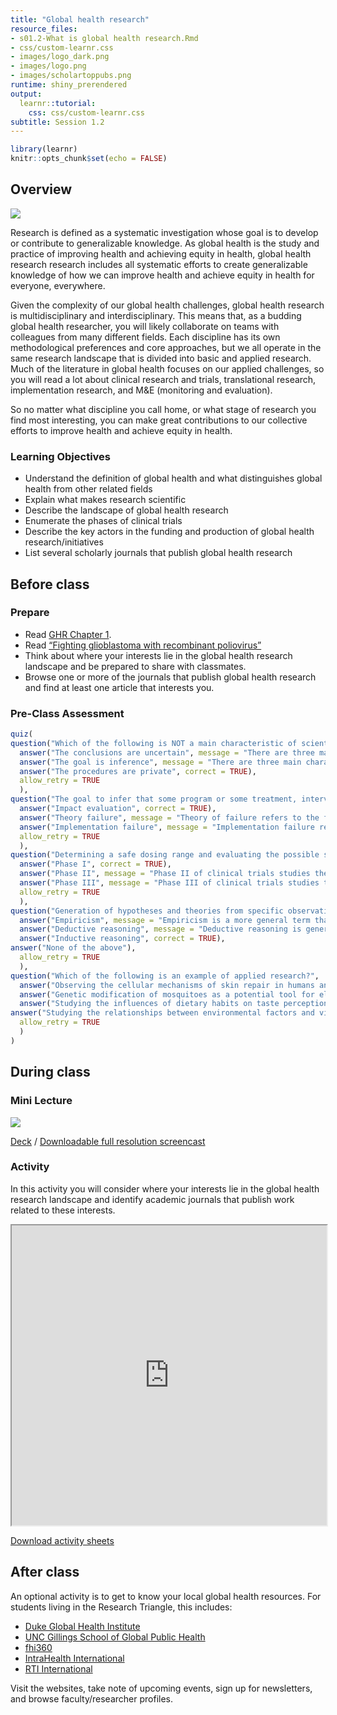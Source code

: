 ```yaml
---
title: "Global health research"
resource_files:
- s01.2-What is global health research.Rmd
- css/custom-learnr.css
- images/logo_dark.png
- images/logo.png
- images/scholartoppubs.png
runtime: shiny_prerendered
output:
  learnr::tutorial:
    css: css/custom-learnr.css
subtitle: Session 1.2
---
```


```r
library(learnr)
knitr::opts_chunk$set(echo = FALSE)
```

## Overview

![](https://youtu.be/2gPcbRvFyoQ)

Research is defined as a systematic investigation whose goal is to develop or contribute to generalizable knowledge. As global health is the study and practice of improving health and achieving equity in health, global health research research includes all systematic efforts to create generalizable knowledge of how we can improve health and achieve equity in health for everyone, everywhere.

Given the complexity of our global health challenges, global health research is multidisciplinary and interdisciplinary. This means that, as a budding global health researcher, you will likely collaborate on teams with colleagues from many different fields. Each discipline has its own methodological preferences and core approaches, but we all operate in the same research landscape that is divided into basic and applied research. Much of the literature in global health focuses on our applied challenges, so you will read a lot about clinical research and trials, translational research, implementation research, and M&E (monitoring and evaluation).

So no matter what discipline you call home, or what stage of research you find most interesting, you can make great contributions to our collective efforts to improve health and achieve equity in health.

### Learning Objectives

* Understand the definition of global health and what distinguishes global health from other related fields
* Explain what makes research scientific
* Describe the landscape of global health research
* Enumerate the phases of clinical trials
* Describe the key actors in the funding and production of global health research/initiatives
* List several scholarly journals that publish global health research

## Before class

### Prepare

* Read [GHR Chapter 1](http://read.themethodsection.com/ghr.html){target="_blank"}.
* Read ["Fighting glioblastoma with recombinant poliovirus"](https://medium.com/@ericpgreen/fighting-glioblastoma-with-recombinant-poliovirus-5bef1ebc7f41)
* Think about where your interests lie in the global health research landscape and be prepared to share with classmates.
* Browse one or more of the journals that publish global health research and find at least one article that interests you.

### Pre-Class Assessment

```r
quiz(
question("Which of the following is NOT a main characteristic of scientific research that apply to most of global health?",
  answer("The conclusions are uncertain", message = "There are three main characteristics of scientific research that apply to most of global health, ‘the conclusions are uncertain’ is one of them."),
  answer("The goal is inference", message = "There are three main characteristics of scientific research that apply to most of global health, ‘the goal is inference’ is one of them."),
  answer("The procedures are private", correct = TRUE),
  allow_retry = TRUE
  ),
question("The goal to infer that some program or some treatment, intervention, or policy had an effect on some outcome is called _______.",
  answer("Impact evaluation", correct = TRUE),
  answer("Theory failure", message = "Theory of failure refers to the failure of a program because the idea or theory behind the program is wrong."),
  answer("Implementation failure", message = "Implementation failure refers to the troubled implementation of a program so much so that there was never a chance for the program to succeed."),
  allow_retry = TRUE
  ),
question("Determining a safe dosing range and evaluating the possible side effects of a drug are conducted in which phase of a clinical trial?",
  answer("Phase I", correct = TRUE),
  answer("Phase II", message = "Phase II of clinical trials studies the effects optimal dosing of the drug has on clinical markers and health outcomes."),
  answer("Phase III", message = "Phase III of clinical trials studies the effect of the drug on clinical markers or health outcomes when compared to an existing treatment or placebo in a randomized evaluation."),
  allow_retry = TRUE
  ),
question("Generation of hypotheses and theories from specific observations is called _______.",
  answer("Empiricism", message = "Empiricism is a more general term that is defined as using direct and indirect observations to draw conclusions."),
  answer("Deductive reasoning", message = "Deductive reasoning is generation of specific conclusions from general theories"),
  answer("Inductive reasoning", correct = TRUE),
answer("None of the above"),
  allow_retry = TRUE
  ),
question("Which of the following is an example of applied research?",
  answer("Observing the cellular mechanisms of skin repair in humans and other mammals", message = "This is a basic research to understand the mechanisms."),
  answer("Genetic modification of mosquitoes as a potential tool for elimination of malaria", correct = TRUE),
  answer("Studying the influences of dietary habits on taste perception and oral somatic sensation", message = "This is an example of basic research to understand the effects of dietary habits"),
answer("Studying the relationships between environmental factors and violent behaviors", message = "This is an example of basic research in psychology to understand what drives violent behaviors"),
  allow_retry = TRUE
  )
)
```


<!--
<iframe height="800" width="100%" src="https://duke.qualtrics.com/jfe/form/SV_bBg1PTRLi5Usjat" frameborder="0"></iframe>
-->

## During class

### Mini Lecture

![](https://youtu.be/kKQSroMLkWI)

[Deck](https://docs.google.com/presentation/d/e/2PACX-1vR94D7NV3OUFYfzZH8YX5ggN6LbuZ27z8lrW5LNYNtnEXIikcyazNuK4Vgy2ATATBH2QglY47_I1Aan/pub?start=false&loop=false&delayms=15000){target="_blank"} / [Downloadable full resolution screencast](https://www.dropbox.com/s/uj99dhcdf68eyed/GHR%20CH01.mp4?dl=0)

### Activity

In this activity you will consider where your interests lie in the global health research landscape and identify academic journals that publish work related to these interests.

<iframe src="https://drive.google.com/file/d/1kPIiAOMpilS-NfAJnqTc3z4kkecirnzg/preview" width="100%" height="480"></iframe>

[Download activity sheets](https://drive.google.com/open?id=1VKNGv6buP9iGLPEbrbdYsw1YtcKGNkdE)

## After class

An optional activity is to get to know your local global health resources. For students living in the Research Triangle, this includes:

* [Duke Global Health Institute](https://globalhealth.duke.edu/){target="_blank"}
* [UNC Gillings School of Global Public Health](https://sph.unc.edu/){target="_blank"}
* [fhi360](https://www.fhi360.org/){target="_blank"}
* [IntraHealth International](https://www.intrahealth.org/){target="_blank"}
* [RTI International](https://www.rti.org/){target="_blank"}

Visit the websites, take note of upcoming events, sign up for newsletters, and browse faculty/researcher profiles.
